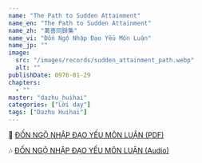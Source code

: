 ```yaml
---
name: "The Path to Sudden Attainment"
name_en: "The Path to Sudden Attainment"
name_zh: "萬善同歸集"
name_vi: "Đốn Ngộ Nhập Đạo Yếu Môn Luận"
name_jp: ""
image:
  src: "/images/records/sudden_attainment_path.webp"
  alt: ""
publishDate: 0976-01-29
chapters:
  - ""
master: "dazhu_huihai"
categories: ["Lời dạy"]
tags: ["Dazhu Huihai"]
---
```


📖 <a href="https://thuvienhoasen.org/images/file/T-QYop1G0QgQAJ0b/donngonhapdaoyeumon.pdf" target="_blank">ĐỐN NGỘ NHẬP ĐẠO YẾU MÔN LUẬN (PDF)</a>

🎶 <a href="https://www.youtube.com/watch?v=rMZUfz1C6pI" target="_blank">ĐỐN NGỘ NHẬP ĐẠO YẾU MÔN LUẬN (Audio)</a>
